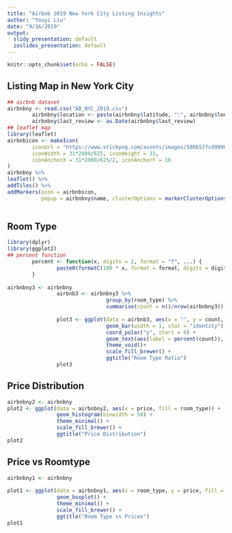 ```yaml
---
title: "Airbnb 2019 New York City Listing Insights"
author: "Youyi Liu"
date: "9/16/2019"
output:
  slidy_presentation: default
  ioslides_presentation: default
---
```


```r
knitr::opts_chunk$set(echo = FALSE)
```

## Listing Map in New York City
```r
## airbnb dataset
airbnbny <- read.csv("AB_NYC_2019.csv")
        airbnbny$location <- paste(airbnbny$latitude, ":", airbnbny$longitude)
        airbnbny$last_review <- as.Date(airbnbny$last_review)
## leaflet map
library(leaflet)
airbnbicon <- makeIcon(
        iconUrl = "https://www.stickpng.com/assets/images/580b57fcd9996e24bc43c513.png",
        iconWidth = 31*2000/625, iconHeight = 31,
        iconAnchorX = 31*2000/625/2, iconAnchorY = 16
)
airbnbny %>%
leaflet() %>%
addTiles() %>%
addMarkers(icon = airbnbicon, 
           popup = airbnbny$name, clusterOptions = markerClusterOptions())
                
```

## Room Type
```r
library(dplyr)
library(ggplot2)
## percent function
        percent <- function(x, digits = 2, format = "f", ...) {
                paste0(formatC(100 * x, format = format, digits = digits, ...), "%")
        }
        
airbnbny3 <- airbnbny 
                airbnb3 <- airbnbny3 %>%
                                group_by(room_type) %>%
                                summarise(count = n()/nrow(airbnbny3))
                
                plot3 <- ggplot(data = airbnb3, aes(x = "", y = count, fill = room_type)) + 
                                geom_bar(width = 1, stat = "identity") +
                                coord_polar("y", start = 0) +
                                geom_text(aes(label = percent(count)), position = position_stack(vjust = 0.5), color = "black", size = 5) +
                                theme_void()+
                                scale_fill_brewer() +
                                ggtitle("Room Type Ratio")
                plot3
```

## Price Distribution
``` r
airbnbny2 <- airbnbny
plot2 <- ggplot(data = airbnbny2, aes(x = price, fill = room_type)) + 
                geom_histogram(binwidth = 50) + 
                theme_minimal() +
                scale_fill_brewer() +
                ggtitle("Price Distribution")
plot2
```

## Price vs Roomtype
``` r
airbnbny1 <- airbnbny
                
plot1 <- ggplot(data = airbnbny1, aes(x = room_type, y = price, fill = room_type, color = room_type)) +
                geom_boxplot() +
                theme_minimal() +
                scale_fill_brewer() +
                ggtitle("Room Type vs Prices")
plot1
```